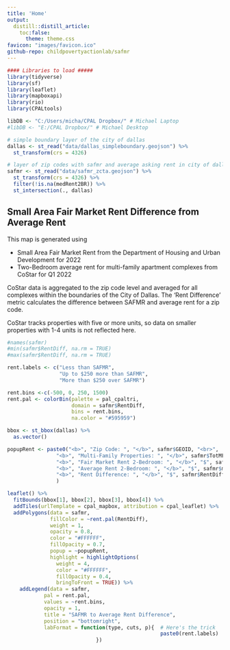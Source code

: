```yaml
---
title: 'Home'
output:
  distill::distill_article:
    toc:false:
      theme: theme.css
favicon: "images/favicon.ico"
github-repo: childpovertyactionlab/safmr
---
```


```r
#### Libraries to load #####
library(tidyverse)
library(sf)
library(leaflet)
library(mapboxapi)
library(rio)
library(CPALtools)

libDB <- "C:/Users/micha/CPAL Dropbox/" # Michael Laptop
#libDB <- "E:/CPAL Dropbox/" # Michael Desktop

```

```r
# simple boundary layer of the city of dallas
dallas <- st_read("data/dallas_simpleboundary.geojson") %>%
  st_transform(crs = 4326)

# layer of zip codes with safmr and average asking rent in city of dallas
safmr <- st_read("data/safmr_zcta.geojson") %>%
  st_transform(crs = 4326) %>%
  filter(!is.na(medRent2BR)) %>%
  st_intersection(., dallas)
```

## Small Area Fair Market Rent Difference from Average Rent

This map is generated using 

* Small Area Fair Market Rent from the Department of Housing and Urban Development for 2022
* Two-Bedroom average rent for multi-family apartment complexes from CoStar for Q1 2022

CoStar data is aggregated to the zip code level and averaged for all complexes within the boundaries of the City of Dallas.
The 'Rent Difference' metric calculates the difference between SAFMR and average rent for a zip code.

CoStar tracks properties with five or more units, so data on smaller properties with 1-4 units is not reflected here.

```r
#names(safmr)
#min(safmr$RentDiff, na.rm = TRUE)
#max(safmr$RentDiff, na.rm = TRUE)

rent.labels <- c("Less than SAFMR",
                 "Up to $250 more than SAFMR",
                 "More than $250 over SAFMR")

rent.bins <-c(-500, 0, 250, 1500)
rent.pal <- colorBin(palette = pal_cpaltri, 
                     domain = safmr$RentDiff, 
                     bins = rent.bins, 
                     na.color = "#595959")

bbox <- st_bbox(dallas) %>%
  as.vector()

popupRent <- paste0("<b>", "Zip Code: ", "</b>", safmr$GEOID, "<br>",
                "<b>", "Multi-Family Properties: ", "</b>", safmr$TotMF, "<br>",
                "<b>", "Fair Market Rent 2-Bedroom: ", "</b>", "$", safmr$FairMrkt2BR, "<br>",
                "<b>", "Average Rent 2-Bedroom: ", "</b>", "$", safmr$medRent2BR, "<br>",
                "<b>", "Rent Difference: ", "</b>", "$", safmr$RentDiff, "<br>"
                )

leaflet() %>%
  fitBounds(bbox[1], bbox[2], bbox[3], bbox[4]) %>%
  addTiles(urlTemplate = cpal_mapbox, attribution = cpal_leaflet) %>%
  addPolygons(data = safmr,
              fillColor = ~rent.pal(RentDiff),
              weight = 1,
              opacity = 0.8,
              color = "#FFFFFF",
              fillOpacity = 0.7,
              popup = ~popupRent,
              highlight = highlightOptions(
                weight = 4,
                color = "#FFFFFF",
                fillOpacity = 0.4,
                bringToFront = TRUE)) %>%
    addLegend(data = safmr,
            pal = rent.pal, 
            values = ~rent.bins, 
            opacity = 1, 
            title = "SAFMR to Average Rent Difference",
            position = "bottomright",
            labFormat = function(type, cuts, p){  # Here's the trick
                                                  paste0(rent.labels)
                             })
```